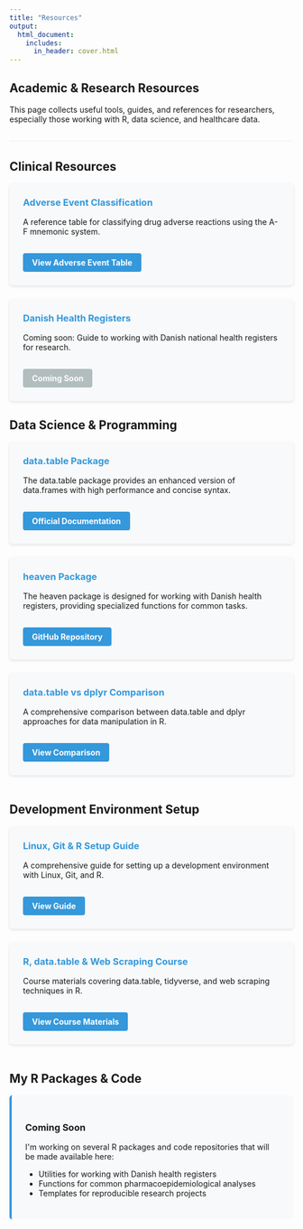 ```yaml
---
title: "Resources"
output:
  html_document:
    includes:
      in_header: cover.html
---
```


<div class="resources-header">
  <h2>Academic & Research Resources</h2>
  <p>This page collects useful tools, guides, and references for researchers, especially those working with R, data science, and healthcare data.</p>
</div>

## Clinical Resources

```{=html}
<div class="resource-section">
  <div class="resource-card">
    <h3>Adverse Event Classification</h3>
    <p>A reference table for classifying drug adverse reactions using the A-F mnemonic system.</p>
    <a href="bivirkning.html" class="btn btn-primary">View Adverse Event Table</a>
  </div>

  <div class="resource-card">
    <h3>Danish Health Registers</h3>
    <p>Coming soon: Guide to working with Danish national health registers for research.</p>
    <a href="#" class="btn btn-secondary disabled">Coming Soon</a>
  </div>
```

## Data Science & Programming

```{=html}
<div class="resource-section">
  <div class="resource-card">
    <h3>data.table Package</h3>
    <p>The data.table package provides an enhanced version of data.frames with high performance and concise syntax.</p>
    <a href="https://rdatatable.gitlab.io/data.table/" target="_blank" class="btn btn-primary">Official Documentation</a>
  </div>

  <div class="resource-card">
    <h3>heaven Package</h3>
    <p>The heaven package is designed for working with Danish health registers, providing specialized functions for common tasks.</p>
    <a href="https://github.com/tagteam/heaven" target="_blank" class="btn btn-primary">GitHub Repository</a>
  </div>

  <div class="resource-card">
    <h3>data.table vs dplyr Comparison</h3>
    <p>A comprehensive comparison between data.table and dplyr approaches for data manipulation in R.</p>
    <a href="https://atrebas.github.io/post/2019-03-03-datatable-dplyr/" target="_blank" class="btn btn-primary">View Comparison</a>
  </div>
</div>
```

## Development Environment Setup

```{=html}
<div class="resource-section">
  <div class="resource-card">
    <h3>Linux, Git & R Setup Guide</h3>
    <p>A comprehensive guide for setting up a development environment with Linux, Git, and R.</p>
    <a href="https://github.com/grantmcdermott/arch-tips" target="_blank" class="btn btn-primary">View Guide</a>
  </div>

  <div class="resource-card">
    <h3>R, data.table & Web Scraping Course</h3>
    <p>Course materials covering data.table, tidyverse, and web scraping techniques in R.</p>
    <a href="https://github.com/uo-ec510-2020-spring/lectures" target="_blank" class="btn btn-primary">View Course Materials</a>
  </div>
</div>
```

## My R Packages & Code

```{=html}
<div class="resource-section coming-soon">
  <h3>Coming Soon</h3>
  <p>I'm working on several R packages and code repositories that will be made available here:</p>
  <ul>
    <li>Utilities for working with Danish health registers</li>
    <li>Functions for common pharmacoepidemiological analyses</li>
    <li>Templates for reproducible research projects</li>
  </ul>
</div>
```

```{=html}
<style>
.resources-header {
  margin-bottom: 2rem;
  padding-bottom: 1rem;
  border-bottom: 1px solid #eee;
}

.resource-section {
  margin-bottom: 3rem;
}

.resource-card {
  background-color: #f8f9fa;
  border-radius: 5px;
  padding: 1.5rem;
  margin-bottom: 1.5rem;
  box-shadow: 0 2px 5px rgba(0,0,0,0.1);
  transition: transform 0.3s ease, box-shadow 0.3s ease;
}

.resource-card:hover {
  transform: translateY(-5px);
  box-shadow: 0 5px 15px rgba(0,0,0,0.1);
}

.resource-card h3 {
  color: #3498db;
  margin-top: 0;
  margin-bottom: 1rem;
}

.btn {
  display: inline-block;
  padding: 0.5rem 1rem;
  border-radius: 4px;
  text-decoration: none;
  font-weight: bold;
  margin-top: 1rem;
  transition: background-color 0.3s ease;
}

.btn-primary {
  background-color: #3498db;
  color: white;
}

.btn-primary:hover {
  background-color: #2980b9;
  color: white;
}

.btn-secondary {
  background-color: #95a5a6;
  color: white;
}

.disabled {
  cursor: not-allowed;
  opacity: 0.7;
}

.coming-soon {
  background-color: #f8f9fa;
  border-radius: 5px;
  padding: 1.5rem;
  border-left: 4px solid #3498db;
}
</style>
```